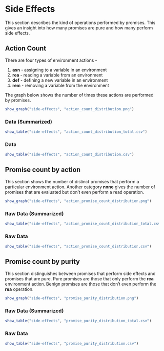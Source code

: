 # Side Effects

This section describes the kind of operations performed by promises.
This gives an insight into how many promises are pure and how many
perform side effects.

## Action Count

There are four types of environment actions -

1. **asn** - assigning to a variable in an environment
2. **rea** - reading a variable from an environment
3. **def** - defining a new variable in an environment
4. **rem** - removing a variable from the environment

The graph below shows the number of times these actions are
performed by promises.

```r
show_graph("side-effects", "action_count_distribution.png")
```

### Data (Summarized)

```r
show_table("side-effects", "action_count_distribution_total.csv")
```

### Data

```r
show_table("side-effects", "action_count_distribution.csv")
```

## Promise count by action

This section shows the number of distinct promises that perform
a particular environment action.
Another category **none** gives the number of promises
that are evaluated but don't even perform a read operation.

```r
show_graph("side-effects", "action_promise_count_distribution.png")
```

### Raw Data (Summarized)

```r
show_table("side-effects", "action_promise_count_distribution_total.csv")
```

### Raw Data

```r
show_table("side-effects", "action_promise_count_distribution.csv")
```

## Promise count by purity

This section distinguishes between promises that perform 
side effects and promises that are pure.
Pure promises are those that only perform the **rea** 
environment action.
Benign promises are those that don't even perform the 
**rea** operation.


```r
show_graph("side-effects", "promise_purity_distribution.png")
```

### Raw Data (Summarized)

```r
show_table("side-effects", "promise_purity_distribution_total.csv")
```

### Raw Data

```r
show_table("side-effects", "promise_purity_distribution.csv")
```
